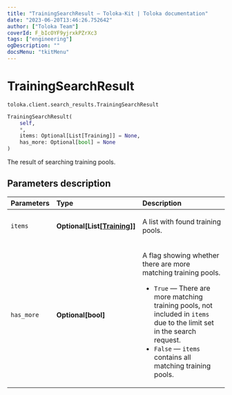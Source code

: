 ```yaml
---
title: "TrainingSearchResult — Toloka-Kit | Toloka documentation"
date: "2023-06-20T13:46:26.752642"
author: ["Toloka Team"]
coverId: F_bIcOYF9yjrxkPZrXc3
tags: ["engineering"]
ogDescription: ""
docsMenu: "tkitMenu"
---
```


# TrainingSearchResult

`toloka.client.search_results.TrainingSearchResult`

```python
TrainingSearchResult(
    self,
    *,
    items: Optional[List[Training]] = None,
    has_more: Optional[bool] = None
)
```

The result of searching training pools.

## Parameters description

| Parameters | Type | Description |
| :----------| :----| :-----------|
`items`|**Optional\[List\[[Training](/docs/toloka-kit/reference/toloka.client.training.Training)\]\]**|<p>A list with found training pools.</p>
`has_more`|**Optional\[bool\]**|<p>A flag showing whether there are more matching training pools.</p> <ul> <li>`True` — There are more matching training pools, not included in `items` due to the limit set in the search request.</li> <li>`False` — `items` contains all matching training pools.</li> </ul>